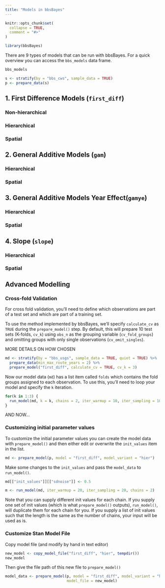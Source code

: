 ```yaml
---
title: "Models in bbsBayes"
---
```


```r
knitr::opts_chunk$set(
  collapse = TRUE,
  comment = "#>"
)
```

```r
library(bbsBayes)
```

There are 9 types of models that can be run with bbsBayes. For a quick overview
you can access the `bbs_models` data frame.

```r
bbs_models
```

```r
s <- stratify(by = "bbs_cws", sample_data = TRUE)
p <- prepare_data(s)
```





## 1. First Difference Models (`first_diff`)

### Non-hierarchical

### Hierarchical

### Spatial


## 2. General Additive Models (`gam`)

### Hierarchical

### Spatial


## 3. General Additive Models Year Effect(`gamye`)

### Hierarchical

### Spatial


## 4. Slope (`slope`)

### Hierarchical

### Spatial


## Advanced Modelling

### Cross-fold Validation

For cross fold validation, you'll need to define which observations are part 
of a test set and which are part of a training set.

To use the method implemented by bbsBayes, we'll specify `calculate_cv` as
`TRUE` during the `prepare_model()` step. By default, this will prepare 10 test
sets (K-folds, `cv_k`) using `obs_n` as the grouping variable (`cv_fold_groups`)
and omitting groups with only single observations (`cv_omit_singles`).

MORE DETAILS ON HOW CHOSEN

```r
md <- stratify(by = "bbs_usgs", sample_data = TRUE, quiet = TRUE) %>%
  prepare_data(min_max_route_years = 2) %>%
  prepare_model("first_diff", calculate_cv = TRUE, cv_k = 3) 
```

Now our model data (`md`) has a list item called `folds` which contains the 
fold groups assigned to each observation. To use this, you'll need to loop your
model and specify the `k` iteration.

```r
for(k in 1:3) {
  run_model(md, k = k, chains = 2, iter_warmup = 10, iter_sampling = 10, overwrite = TRUE)
}
```

AND NOW...

### Customizing initial parameter values

To customize the initial parameter values you can create the model data with
`prepare_model()` and then either edit or overwrite the `init_values` item in
the list.

```r
md <- prepare_model(p, model = "first_diff", model_variant = "hier")
```

Make some changes to the `init_values` and pass the `model_data` to
`run_model()`.

```r
md[["init_values"]][["sdnoise"]] <- 0.5

m <- run_model(md, iter_warmup = 20, iter_sampling = 20, chains = 2)
```

Note that you can supply different init values for each chain. If you supply one
set of init values (which is what `prepare_model()` outputs), `run_model()`, 
will duplicate them for each chain for you. If you supply a list of init values
such that the length is the same as the number of chains, your input will be 
used as is.

### Customize Stan Model File

Copy model file (and modify by hand in text editor)
```r
new_model <- copy_model_file("first_diff", "hier", tempdir())
new_model
```

Then give the file path of this new file to `prepare_model()`
```r
model_data <- prepare_model(p, model = "first_diff", model_variant = "hier",
                            model_file = new_model)
```


